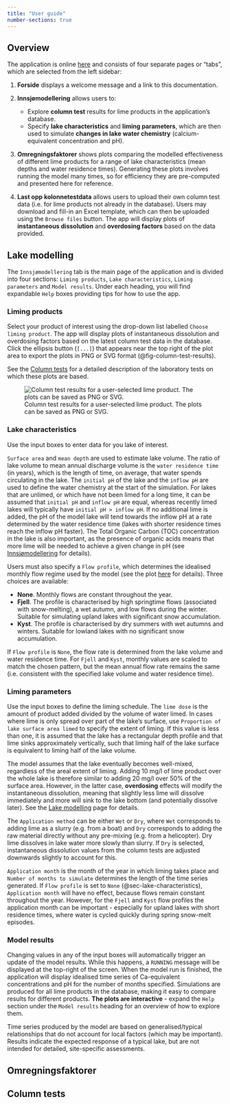 ```yaml
---
title: "User guide"
number-sections: true
---
```


## Overview {#sec-overview}

The application is online [here](https://lake-liming.t.niva.no/) and consists of four separate pages or "tabs", which are selected from the left sidebar:

 1. **Forside** displays a welcome message and a link to this documentation.

 2. **Innsjømodellering** allows users to:
     * Explore **column test** results for lime products in the application's database.
     * Specify **lake characteristics** and **liming parameters**, which are then used to simulate **changes in lake water chemistry** (calcium-equivalent concentration and pH).

 3. **Omregningsfaktorer** shows plots comparing the modelled effectiveness of different lime products for a range of lake characteristics (mean depths and water residence times). Generating these plots involves running the model many times, so for efficiency they are pre-computed and presented here for reference.

 4. **Last opp kolonnetestdata** allows users to upload their own column test data (i.e. for lime products not already in the database). Users may download and fill-in an Excel template, which can then be uploaded using the `Browse files` button. The app will display plots of **instantaneous dissolution** and **overdosing factors** based on the data provided.

## Lake modelling {#sec-lake-modelling}

The `Innsjømodellering` tab is the main page of the application and is divided into four sections: `Liming products`, `Lake characteristics`, `Liming parameters` and `Model results`. Under each heading, you will find expandable `Help` boxes providing tips for how to use the app.

### Liming products {#sec-liming-products}

Select your product of interest using the drop-down list labelled `Choose liming product`. The app will display plots of instantaneous dissolution and overdosing factors based on the latest column test data in the database. Click the ellipsis button (`[...]`) that appears near the top right of the plot area to export the plots in PNG or SVG format (@fig-column-test-results).

See the [Column tests](https://nivanorge.github.io/lake_liming_app/column-tests.html) for a detailed description of the laboratory tests on which these plots are based.

![Column test results for a user-selected lime product. The plots can be saved as PNG or SVG.](./images/column_test_results.png){#fig-column-test-results}

### Lake characteristics {#sec-lake-characteristics}

Use the input boxes to enter data for you lake of interest. 

`Surface area` and `mean depth` are used to estimate lake volume. The ratio of lake volume to mean annual discharge volume is the `water residence time` (in years), which is the length of time, on average, that water spends circulating in the lake. The `initial pH` of the lake and the `inflow pH` are used to define the water chemistry at the start of the simulation. For lakes that are unlimed, or which have not been limed for a long time, it can be assumed that `initial pH` and `inflow pH` are equal, whereas recently limed lakes will typically have `initial pH > inflow pH`. If no additional lime is added, the pH of the model lake will tend towards the inflow pH at a rate determined by the water residence time (lakes with shorter residence times reach the inflow pH faster). The Total Organic Carbon (TOC) concentration in the lake is also important, as the presence of organic acids means that more lime will be needed to achieve a given change in pH (see [Innsjømodellering](https://nivanorge.github.io/lake_liming_app/lake-modelling.html#sec-ca-ph) for details).

Users must also specify a `Flow profile`, which determines the idealised monthly flow regime used by the model (see the plot [here](https://nivanorge.github.io/lake_liming_app/lake-modelling.html#fig-flow-profiles) for details). Three choices are available:

 * **None**. Monthly flows are constant throughout the year.
 * **Fjell**. The profile is characterised by high springtime flows (associated with snow-melting), a wet autumn, and low flows during the winter. Suitable for simulating upland lakes with significant snow accumulation.
 * **Kyst**. The profile is characterised by dry summers with wet autumns and winters. Suitable for lowland lakes with no significant snow accumulation. 

If `Flow profile` is `None`, the flow rate is determined from the lake volume and water residence time. For `Fjell` and `Kyst`, monthly values are scaled to match the chosen pattern, but the mean annual flow rate remains the same (i.e. consistent with the specified lake volume and water residence time).

### Liming parameters {#sec-liming-parameters}

Use the input boxes to define the liming schedule. The `lime dose` is the amount of product added divided by the volume of water limed. In cases where lime is only spread over part of the lake's surface, use `Proportion of lake surface area limed` to specify the extent of liming. If this value is less than one, it is assumed that the lake has a rectangular depth profile and that lime sinks approximately vertically, such that liming half of the lake surface is equivalent to liming half of the lake volume.

::: {.callout-note}
The model assumes that the lake eventually becomes well-mixed, regardless of the areal extent of liming. Adding 10 mg/l of lime product over the whole lake is therefore similar to adding 20 mg/l over 50% of the surface area. However, in the latter case, **overdosing** effects will modify the instantaneous dissolution, meaning that slightly less lime will dissolve immediately and more will sink to the lake bottom (and potentially dissolve later). See the [Lake modelling](https://nivanorge.github.io/lake_liming_app/lake-modelling.html#sec-mass-bal-model) page for details.
:::

The `Application method` can be either `Wet` or `Dry`, where `Wet` corresponds to adding lime as a slurry (e.g. from a boat) and `Dry` corresponds to adding the raw material directly without any pre-mixing (e.g. from a helicopter). Dry lime dissolves in lake water more slowly than slurry. If `Dry` is selected, instantaneous dissolution values from the column tests are adjusted downwards slightly to account for this.

`Application month` is the month of the year in which liming takes place and `Number of months to simulate` determines the length of the time series generated. If `Flow profile` is set to `None` (@sec-lake-characteristics), `Application month` will have no effect, because flows remain constant throughout the year. However, for the `Fjell` and `Kyst` flow profiles the application month can be important - especially for upland lakes with short residence times, where water is cycled quickly during spring snow-melt episodes.

### Model results {#sec-model-results}

Changing values in any of the input boxes will automatically trigger an update of the model results. While this happens, a `RUNNING` message will be displayed at the top-right of the screen. When the model run is finished, the application will display idealised time series of Ca-equivalent concentrations and pH for the number of months specified. Simulations are produced for all lime products in the database, making it easy to compare results for different products. **The plots are interactive** - expand the `Help` section under the `Model results` heading for an overview of how to explore them.

::: {.callout-warning}
Time series produced by the model are based on generalised/typical relationships that do not account for local factors (which may be important). Results indicate the expected response of a typical lake, but are not intended for detailed, site-specific assessments.
:::

## Omregningsfaktorer {#sec-comparison-factors}

## Column tests {#sec-column-tests}

